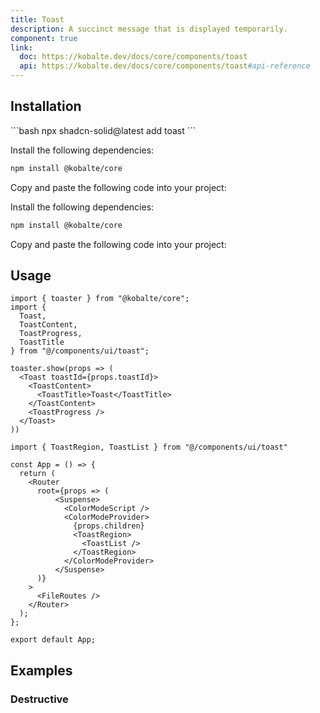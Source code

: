 ```yaml
---
title: Toast
description: A succinct message that is displayed temporarily.
component: true
link:
  doc: https://kobalte.dev/docs/core/components/toast
  api: https://kobalte.dev/docs/core/components/toast#api-reference
---
```



<ComponentPreview name="toast-demo" client:only="solid-js" />

## Installation

<ComponentInstallation client:only="solid-js">

<Fragment slot="cli">
```bash
npx shadcn-solid@latest add toast
```
</Fragment>

<Step slot="tw">

<StepItem>Install the following dependencies:</StepItem>
```bash
npm install @kobalte/core
```

<StepItem>Copy and paste the following code into your project:</StepItem>
<ComponentSource name="toast" client:only="solid-js" />

</Step>

<Step slot="uno">

<StepItem>Install the following dependencies:</StepItem>
```bash
npm install @kobalte/core
```

<StepItem>Copy and paste the following code into your project:</StepItem>
<ComponentSource name="toast" client:only="solid-js" />

</Step>

</ComponentInstallation>

## Usage

```tsx
import { toaster } from "@kobalte/core";
import {
  Toast,
  ToastContent,
  ToastProgress,
  ToastTitle
} from "@/components/ui/toast";
```

```tsx
toaster.show(props => (
  <Toast toastId={props.toastId}>
    <ToastContent>
      <ToastTitle>Toast</ToastTitle>
    </ToastContent>
    <ToastProgress />
  </Toast>
))
```

```tsx title="src/main.tsx" {1,11-13}
import { ToastRegion, ToastList } from "@/components/ui/toast"
 
const App = () => {
  return (
    <Router
      root={props => (
          <Suspense>
            <ColorModeScript />
            <ColorModeProvider>
              {props.children}
              <ToastRegion>
                <ToastList />
              </ToastRegion>
            </ColorModeProvider>
          </Suspense>
      )}
    >
      <FileRoutes />
    </Router>
  );
};
 
export default App;
```

## Examples

### Destructive

<ComponentPreview name="toast-destructive"  client:only="solid-js" />